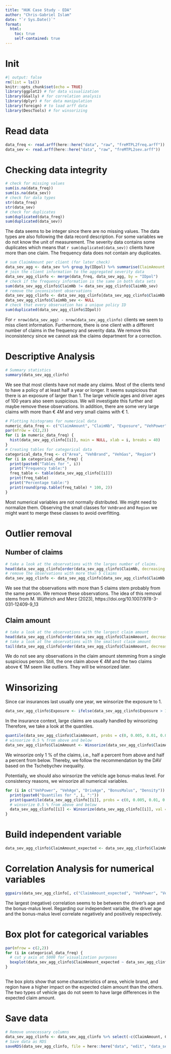 ```yaml
---
title: "HUK Case Study - EDA"
author: "Chris-Gabriel Islam"
date: "`r Sys.Date()`"
format:
  html:
    toc: true
    self-contained: true
---
```


# Init

```r
#| output: false
rm(list = ls())
knitr::opts_chunk$set(echo = TRUE)
library(ggplot2) # for data visualization
library(GGally) # for correlation analysis
library(dplyr) # for data manipulation
library(foreign) # to load arff data
library(DescTools) # for winsorizing
```

# Read data

```r
data_freq <- read.arff(here::here("data", "raw", "freMTPL2freq.arff"))
data_sev <- read.arff(here::here("data", "raw", "freMTPL2sev.arff"))
```

# Checking data integrity

```r
# check for missing values
sum(is.na(data_freq))
sum(is.na(data_sev))
# check for data types
str(data_freq)
str(data_sev)
# check for duplicates
sum(duplicated(data_freq))
sum(duplicated(data_sev))
```

The data seems to be integer since there are no missing values. The data types are also following the data record description. For some variables we do not know the unit of measurement. The severity data contains some duplicates which means that `r sum(duplicated(data_sev))` clients have more than one claim. The frequency data does not contain any duplicates.

```r
# sum ClaimAmount per client (for later check)
data_sev_agg <- data_sev %>% group_by(IDpol) %>% summarise(ClaimAmount = sum(ClaimAmount), ClaimNb_sev = n())
# join the client information to the aggregated severity data
data_sev_agg_clinfo <- merge(data_freq, data_sev_agg, by = "IDpol")
# check if the frequency information is the same in both data sets
sum(data_sev_agg_clinfo$ClaimNb != data_sev_agg_clinfo$ClaimNb_sev)
# remove the inconsistent observations
data_sev_agg_clinfo <- data_sev_agg_clinfo[data_sev_agg_clinfo$ClaimNb == data_sev_agg_clinfo$ClaimNb_sev,]
data_sev_agg_clinfo$ClaimNb_sev <- NULL
# check that every observation has a unique policy ID 
sum(duplicated(data_sev_agg_clinfo$IDpol))
```

For `r nrow(data_sev_agg) - nrow(data_sev_agg_clinfo)` clients we seem to miss client information. Furthermore, there is one client with a different number of claims in the frequency and severity data. We remove this inconsistency since we cannot ask the claims department for a correction.

# Descriptive Analysis

```r
# Summary statistics
summary(data_sev_agg_clinfo)
```

We see that most clients have not made any claims. Most of the clients tend to have a policy of at least half a year or longer. It seems suspicious that there is an exposure of larger than 1. The large vehicle ages and driver ages of 100 years also seem suspicious. We will investigate this further and maybe remove these observations. In addition, there are some very large claims with more than € 4M and very small claims with € 1. 

```r
# Plotting histograms for numerical data
numeric_data_freq <- c("ClaimAmount", "ClaimNb", "Exposure", "VehPower", "VehAge", "DrivAge", "BonusMalus", "Density")
par(mfrow = c(2,2))
for (i in numeric_data_freq) {
  hist(data_sev_agg_clinfo[[i]], main = NULL, xlab = i, breaks = 40)
}
# Creating tables for categorical data
categorical_data_freq <- c("Area", "VehBrand", "VehGas", "Region")
for (i in categorical_data_freq) {
  print(paste0("Tables for ", i))
  print("Frequency table:")
  freq_table <- table(data_sev_agg_clinfo[[i]])
  print(freq_table)
  print("Percentage table:")
  print(round(prop.table(freq_table) * 100, 2))
}
```
Most numerical variables are not normally distributed. We might need to normalize them. Observing the small classes for `VehBrand` and `Region` we might want to merge these classes to avoid overfitting. 

# Outlier removal

## Number of claims

```r
# take a look at the observations with the larges number of claims.
head(data_sev_agg_clinfo[order(data_sev_agg_clinfo$ClaimNb, decreasing = TRUE),], n = 20)
# remove the observations with more than 5 claims
data_sev_agg_clinfo <- data_sev_agg_clinfo[data_sev_agg_clinfo$ClaimNb < 5,]
```

We see that the observations with more than 5 claims stem probably from the same person. We remove these observations. The idea of this removal stems from M. Wüthrich and Merz (2023), https://doi.org/10.1007/978-3-031-12409-9_13

## Claim amount

```r
# take a look at the observations with the largest claim amount
head(data_sev_agg_clinfo[order(data_sev_agg_clinfo$ClaimAmount, decreasing = TRUE),], n = 20)
# take a look at the observations with the smallest claim amount
tail(data_sev_agg_clinfo[order(data_sev_agg_clinfo$ClaimAmount, decreasing = TRUE),], n = 20)
```

We do not see any observations in the claim amount stemming from a single suspicious person. Still, the one claim above € 4M and the two claims above € 1M seem like outliers. They will be winsorized later. 

# Winsorizing

Since car insurances last usually one year, we winsorize the exposure to 1.

```r
data_sev_agg_clinfo$Exposure <- ifelse(data_sev_agg_clinfo$Exposure > 1, 1, data_sev_agg_clinfo$Exposure)
```

In the insurance context, large claims are usually handled by winsorizing Therefore, we take a look at the quantiles.

```r
quantile(data_sev_agg_clinfo$ClaimAmount, probs = c(0, 0.005, 0.01, 0.025, 0.05, 0.95, 0.975, 0.99, 0.995, 1))
# winsorize 0.5 % from above and below
data_sev_agg_clinfo$ClaimAmount <- Winsorize(data_sev_agg_clinfo$ClaimAmount, val = quantile(data_sev_agg_clinfo$ClaimAmount, probs = c(0.005, 0.995), na.rm = FALSE))
```

We winsorize only 1 % of the claims, i.e., half a percent from above and half a percent from below. Thereby, we follow the recommendation by the DAV based on the Tschebychev inequality.

Potentially, we should also winsorize the vehicle age bonus-malus level. For consistency reasons, we winsorize all numerical variables.

```r
for (i in c("VehPower", "VehAge", "DrivAge", "BonusMalus", "Density")) {
  print(paste0("Quantiles for ", i, ":"))
  print(quantile(data_sev_agg_clinfo[[i]], probs = c(0, 0.005, 0.01, 0.025, 0.05, 0.95, 0.975, 0.99, 0.995, 1)))
  # winsorize 0.5 % from above and below
  data_sev_agg_clinfo[[i]] <- Winsorize(data_sev_agg_clinfo[[i]], val = quantile(data_sev_agg_clinfo[[i]], probs = c(0.005, 0.995), na.rm = FALSE))
}
```

# Build independent variable

```r
data_sev_agg_clinfo$ClaimAmount_expected <- data_sev_agg_clinfo$ClaimAmount / data_sev_agg_clinfo$Exposure
```

# Correlation Analysis for numerical variables

```r
ggpairs(data_sev_agg_clinfo[, c("ClaimAmount_expected", "VehPower", "VehAge", "DrivAge", "BonusMalus", "Density")], progress = FALSE, lower = list(continuous = wrap("points", size = 0.1)))
```

The largest (negative) correlation seems to be between the driver's age and the bonus-malus level. Regarding our independent variable, the driver age and the bonus-malus level correlate negatively and positively respectively.

# Box plot for categorical variables

```r
par(mfrow = c(2,2))
for (i in categorical_data_freq) {
  # cut y axis at 5000 for visualization purposes
  boxplot(data_sev_agg_clinfo$ClaimAmount_expected ~ data_sev_agg_clinfo[[i]], ylim = c(0, 5000), main = i, xlab = i, ylab = "Claim Amount expected")
}
  
```

The box plots show that some characteristics of area, vehicle brand, and region have a higher impact on the expected claim amount than the others. The two types of vehicle gas do not seem to have large differences in the expected claim amount.

# Save data

```r
# Remove unnecessary columns
data_sev_agg_clinfo <- data_sev_agg_clinfo %>% select(-c(ClaimAmount, ClaimNb, IDpol, Exposure))
# Save data as RDS
saveRDS(data_sev_agg_clinfo, file = here::here("data", "edit", "data_sev_agg_clinfo.rds"))
```


